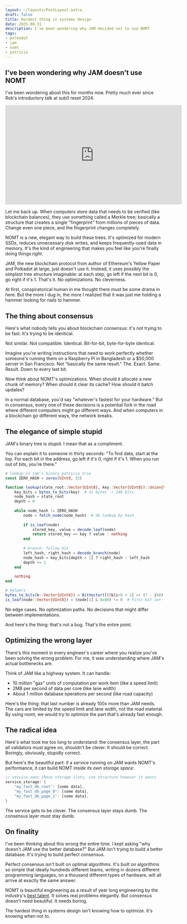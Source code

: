 ```yaml
---
layout: ~/layouts/PostLayout.astro
draft: false
title: Hardest thing in systems design
date: 2025-08-31
description: I've been wondering why JAM decided not to use NOMT
tags:
- polkadot
- jam
- nomt
- patricia
---
```


## I've been wondering why JAM doesn't use NOMT

I've been wondering about this for months now. Pretty much ever since Rob's introductory talk at
sub0 reset 2024.

<iframe width="560" height="315" src="https://www.youtube.com/embed/N3BX2eTqpro" title="YouTube video player" frameborder="0" allow="accelerometer; autoplay; clipboard-write; encrypted-media; gyroscope; picture-in-picture; web-share" allowfullscreen></iframe>

Let me back up. When computers store data that needs to be verified (like blockchain balances), they
use something called a Merkle tree; basically a structure that creates a single "fingerprint" from
millions of pieces of data. Change even one piece, and the fingerprint changes completely.

NOMT is a new, elegant way to build these trees. It's optimized for modern SSDs, reduces unnecessary
disk writes, and keeps frequently-used data in memory. It's the kind of engineering that makes you
feel like you're finally doing things *right*.

JAM, the new blockchain protocol from author of Ethereum's Yellow Paper and Polkadot at large, just
doesn't use it. Instead, it uses possibly the simplest tree structure imaginable: at each step, go
left if the next bit is 0, go right if it's 1. That's it. No optimizations. No cleverness.

At first, conspiratorical human in me thought there must be some drama in here. But the more I dug
in, the more I realized that it was just me holding a hammer looking for nails to hammer.

## The thing about consensus

Here's what nobody tells you about blockchain consensus: it's not trying to be fast. It's trying to
be identical.

Not similar. Not compatible. Identical. Bit-for-bit, byte-for-byte identical.

Imagine you're writing instructions that need to work perfectly whether someone's running them on a
Raspberry Pi in Bangladesh or a $50,000 server in San Francisco. Not "basically the same result."
The. Exact. Same. Result. Down to every last bit.

Now think about NOMT's optimizations. When should it allocate a new chunk of memory? When should it
clear its cache? How should it batch updates?

In a normal database, you'd say "whatever's fastest for your hardware." But in consensus, every one
of these decisions is a potential fork in the road where different computers might go different
ways. And when computers in a blockchain go different ways, the network breaks.

## The elegance of simple stupid

JAM's binary tree is stupid. I mean that as a compliment.

You can explain it to someone in thirty seconds: "To find data, start at the top. For each bit in
the address, go left if it's 0, right if it's 1. When you run out of bits, you're there."

```julia
# lookup in jam's binary patricia trie
const ZERO_HASH = zeros(UInt8, 32)

function lookup(state_root::Vector{UInt8}, key::Vector{UInt8})::Union{Vector{UInt8}, Nothing}
    key_bits = bytes_to_bits(key)  # 31 bytes -> 248 bits
    node_hash = state_root
    depth = 0
    
    while node_hash != ZERO_HASH
        node = fetch_node(node_hash)  # db lookup by hash
        
        if is_leaf(node)
            stored_key, value = decode_leaf(node)
            return stored_key == key ? value : nothing
        end
        
        # branch: follow bit
        left_hash, right_hash = decode_branch(node)
        node_hash = key_bits[depth + 1] ? right_hash : left_hash
        depth += 1
    end
    
    nothing
end

# helpers
bytes_to_bits(b::Vector{UInt8}) = BitVector([((b[i÷8 + 1] >> (7 - i%8)) & 1) == 1 for i in 0:length(b)*8-1])
is_leaf(node::Vector{UInt8}) = (node[1] & 0x80) != 0  # first bit set
```

No edge cases. No optimization paths. No decisions that might differ between implementations.

And here's the thing: that's not a bug. That's the entire point.

## Optimizing the wrong layer

There's this moment in every engineer's career where you realize you've been solving the wrong
problem. For me, it was understanding where JAM's actual bottlenecks are.

Think of JAM like a highway system. It can handle:
- 10 million "gas" units of computation per work item (like a speed limit)
- 2MB per second of data per core (like lane width)
- About 1 million database operations per second (like road capacity)

Here's the thing: that last number is already 100x more than JAM needs. The cars are limited by the
speed limit and lane width, not the road material. By using nomt, we would try to optimize the part
that's already fast enough.

## The radical idea

Here's what took me too long to understand: the consensus layer, the part all validators must agree
on, shouldn't be clever. It should be correct. Boringly, obviously, stupidly correct.

But here's the beautiful part: if a service running on JAM wants NOMT's performance, it can build
NOMT *inside its own storage space*:

```rust
// service owns these storage slots, can structure however it wants
service_storage: {
    "my_fast_db_root": [some data],
    "my_fast_db_page_0": [some data],
    "my_fast_db_page_1": [some data],
}
```

The service gets to be clever. The consensus layer stays dumb. The consensus layer *must* stay dumb.

## On finality

I've been thinking about this wrong the entire time. I kept asking "why doesn't JAM use the better
database?" But JAM isn't trying to build a better database. It's trying to build perfect consensus.

Perfect consensus isn't built on optimal algorithms. It's built on algorithms so simple that ideally
hundreds different teams, writing in dozens different programming languages, on a thousand different
types of hardware, will all arrive at exactly the same answer.

NOMT is beautiful engineering as a result of year long engineering by the industry's [best
talent](https://thrum.dev). It solves real problems elegantly. But consensus doesn't need beautiful.
It needs boring.

The hardest thing in systems design isn't knowing how to optimize. It's knowing when not to.
